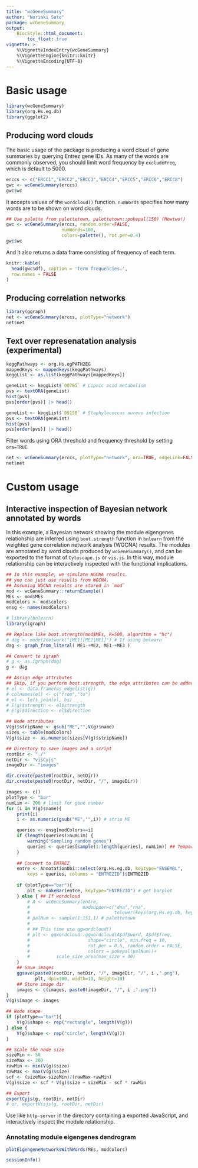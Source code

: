 ```yaml
---
title: "wcGeneSummary"
author: "Noriaki Sato"
package: wcGeneSummary
output: 
    BiocStyle::html_document:
        toc_float: true
vignette: >
    %\VignetteIndexEntry{wcGeneSummary}
    %\VignetteEngine{knitr::knitr}
    %\VignetteEncoding{UTF-8}  
---
```


# Basic usage

```r
library(wcGeneSummary)
library(org.Hs.eg.db)
library(ggplot2)
```

## Producing word clouds

The basic usage of the package is producing a word cloud of gene summaries by querying Entrez gene IDs.
As many of the words are commonly observed, you should limit word frequency by `excludeFreq`, which is default to 5000.

```r
erccs <- c("ERCC1","ERCC2","ERCC3","ERCC4","ERCC5","ERCC6","ERCC8")
gwc <- wcGeneSummary(erccs)
gwc$wc
```

It accepts values of the `wordcloud()` function. `numWords` specifies how many words are to be shown on word clouds.

```r
## Use palette from palettetown, palettetown::pokepal(150) (Mewtwo!)
gwc <- wcGeneSummary(erccs, random.order=FALSE,
                     numWords=100,
                     colors=palette(), rot.per=0.4)
gwc$wc
```

And it also returns a data frame consisting of frequency of each term.

```r
knitr::kable(
  head(gwc$df), caption = 'Term frequencies.',
  row.names = FALSE
)
```

## Producing correlation networks

```r
library(ggraph)
net <- wcGeneSummary(erccs, plotType="network")
net$net
```

## Text over represenatation analysis (experimental)

```r
keggPathways <- org.Hs.egPATH2EG
mappedKeys <- mappedkeys(keggPathways)
keggList <- as.list(keggPathways[mappedKeys])

geneList <- keggList$`00785` # Lipoic acid metabolism
pvs <- textORA(geneList)
hist(pvs)
pvs[order(pvs)] |> head()

geneList <- keggList$`05150` # Staphylococcus aureus infection
pvs <- textORA(geneList)
hist(pvs)
pvs[order(pvs)] |> head()
```

Filter words using ORA threshold and frequency threshold by setting `ora=TRUE`.

```r
net <- wcGeneSummary(erccs, plotType="network", ora=TRUE, edgeLink=FALSE)
net$net
```

# Custom usage

## Interactive inspection of Bayesian network annotated by words

In this example, a Bayesian network showing the module eigengenes relationship are inferred using `boot.strength` function in `bnlearn` from the weighted gene correlation network analysis (WGCNA) results. The modules are annotated by word clouds produced by `wcGeneSummary()`, and can be exported to the format of `Cytoscape.js` or `vis.js`. In this way, module relationship can be interactively inspected with the functional implications.

```r
## In this example, we simulate WGCNA results.
## you can just use results from WGCNA.
## Assuming WGCNA results are stored in `mod`
mod <- wcGeneSummary::returnExample()
MEs <- mod$MEs
modColors <- mod$colors
ensg <- names(modColors)

# library(bnlearn)
library(igraph)

## Replace like boot.strength(mod$MEs, R=500, algorithm = "hc")
# dag <- model2network("[ME1][ME2|ME1]") # If using bnlearn
dag <- graph_from_literal( ME1-+ME2, ME1-+ME3 )

## Convert to igraph
# g <- as.igraph(dag)
g <- dag

## Assign edge attributes
## Skip, if you perform boot.strength, the edge attributes can be added from the result
# el <- data.frame(as_edgelist(g))
# colnames(el) <- c("from","to")
# el <- left_join(el, bs)
# E(g)$strength <- el$strength
# E(g)$direction <- el$direction

## Node attributes
V(g)$stripName <- gsub("ME","",V(g)$name)
sizes <- table(modColors)
V(g)$size <- as.numeric(sizes[V(g)$stripName])

## Directory to save images and a script
rootDir <- "./"
netDir <- "visCyjs"
imageDir <- "images"

dir.create(paste0(rootDir, netDir))
dir.create(paste0(rootDir, netDir, "/", imageDir))

images <- c()
plotType <- "bar"
numLim <- 200 # limit for gene number
for (i in V(g)$name){
    print(i)
    i <- as.numeric(gsub("ME","",i)) # strip ME

    queries <- ensg[modColors==i]
    if (length(queries)>numLim) {
        warning("Sampling random genes")
        queries <- queries[sample(1:length(queries), numLim)] ## Temporary restrict to randomly chosen genes, should be replaced to like kME values
    }
    
    ## Convert to ENTREZ
    entre <- AnnotationDbi::select(org.Hs.eg.db, keytype="ENSEMBL",
        keys = queries, columns = "ENTREZID")$ENTREZID
    
    if (plotType=="bar"){
        plt <- makeBar(entre, keyType="ENTREZID") # get barplot
    } else { ## If wordcloud
        # A <- wcGeneSummary(entre,
        #                    madeUpper=c("dna","rna",
        #                                tolower(keys(org.Hs.eg.db, keytype="SYMBOL"))))
        # palNum <- sample(1:151,1) # palettetown
        # 
        # ## This time use ggwordcloud()
        # plt <- ggwordcloud::ggwordcloud(A$df$word, A$df$freq,
        #                      shape="circle", min.freq = 10,
        #                      rot.per = 0.5, random.order = FALSE,
        #                      colors = pokepal(palNum))+
        #          scale_size_area(max_size = 40)
    }
    ## Save images
    ggsave(paste0(rootDir, netDir, "/", imageDir, "/", i ,".png"),
           plt, dpi=300, width=10, height=10)
    ## Store image dir
    images <- c(images, paste0(imageDir, "/", i ,".png"))
}
V(g)$image <- images

## Node shape
if (plotType=="bar"){
    V(g)$shape <- rep("rectangle", length(V(g))) 
} else {
    V(g)$shape <- rep("circle", length(V(g)))
}

## Scale the node size
sizeMin <- 50
sizeMax <- 200
rawMin <- min(V(g)$size)
rawMax <- max(V(g)$size)
scf <- (sizeMax-sizeMin)/(rawMax-rawMin)
V(g)$size <- scf * V(g)$size + sizeMin - scf * rawMin

## Export
exportCyjs(g, rootDir, netDir)
# or, exportVisjs(g, rootDir, netDir)
```

Use like `http-server` in the directory containing a exported JavaScript, and interactively inspect the module relationship.

### Annotating module eigengenes dendrogram

```r
plotEigengeneNetworksWithWords(MEs, modColors)
```

```r
sessionInfo()
```